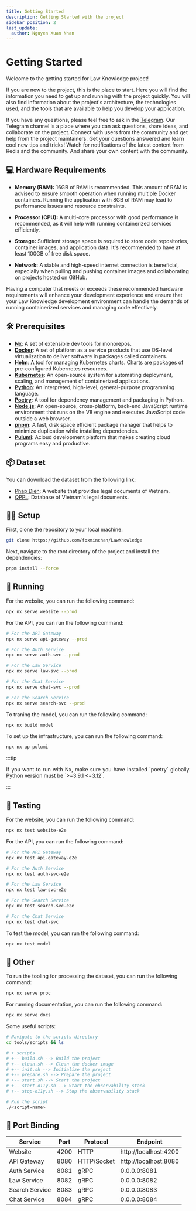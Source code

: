 ```yaml
---
title: Getting Started
description: Getting Started with the project
sidebar_position: 2
last_update:
  author: Nguyen Xuan Nhan
---
```


# Getting Started

<p align="justify">

Welcome to the getting started for Law Knowledge project!

If you are new to the project, this is the place to start. Here you will find the information you need to get up and running with the project quickly. You will also find information about the project's architecture, the technologies used, and the tools that are available to help you develop your application.

If you have any questions, please feel free to ask in the [Telegram](https://t.me/+bz74heXQgBwwOWRl). Our Telegram channel is a place where you can ask questions, share ideas, and collaborate on the project. Connect with users from the community and get help from the project maintainers. Get your questions answered and learn cool new tips and tricks! Watch for notifications of the latest content from Redis and the community. And share your own content with the community.

</p>

## 💻 Hardware Requirements

<p align="justify">

- **Memory (RAM):** 16GB of RAM is recommended. This amount of RAM is advised to ensure smooth operation when running multiple Docker containers. Running the application with 8GB of RAM may lead to performance issues and resource constraints.

- **Processor (CPU):** A multi-core processor with good performance is recommended, as it will help with running containerized services efficiently.

- **Storage:** Sufficient storage space is required to store code repositories, container images, and application data. It's recommended to have at least 100GB of free disk space.

- **Network:** A stable and high-speed internet connection is beneficial, especially when pulling and pushing container images and collaborating on projects hosted on GitHub.

Having a computer that meets or exceeds these recommended hardware requirements will enhance your development experience and ensure that your Law Knowledge development environment can handle the demands of running containerized services and managing code effectively.

</p>

## 🛠️ Prerequisites

<p align="justify">

- [**Nx**](https://nx.dev/): A set of extensible dev tools for monorepos.
- [**Docker**](https://www.docker.com/): A set of platform as a service products that use OS-level virtualization to deliver software in packages called containers.
- [**Helm**](https://helm.sh/): A tool for managing Kubernetes charts. Charts are packages of pre-configured Kubernetes resources.
- [**Kubernetes**](https://kubernetes.io/): An open-source system for automating deployment, scaling, and management of containerized applications.
- [**Python**](https://www.python.org/): An interpreted, high-level, general-purpose programming language.
- [**Poetry**](https://python-poetry.org/): A tool for dependency management and packaging in Python.
- [**Node.js**](https://nodejs.org/): An open-source, cross-platform, back-end JavaScript runtime environment that runs on the V8 engine and executes JavaScript code outside a web browser.
- [**pnpm**](https://pnpm.io/): A fast, disk space efficient package manager that helps to minimize duplication while installing dependencies.
- [**Pulumi**](https://www.pulumi.com/): Acloud development platform that makes creating cloud programs easy and productive.
</p>

## 📦 Dataset

<p align="justify">

You can download the dataset from the following link:

- [Phap Dien](https://phapdien.moj.gov.vn/Pages/home.aspx): A website that provides legal documents of Vietnam.
- [QPPL](https://vbpl.vn/pages/portal.aspx): Database of Vietnam's legal documents.

</p>

## 🧑‍💻 Setup

First, clone the repository to your local machine:

```bash
git clone https://github.com/foxminchan/LawKnowledge
```

Next, navigate to the root directory of the project and install the dependencies:

```bash
pnpm install --force
```

## 🚀 Running

For the website, you can run the following command:

```bash
npx nx serve website --prod
```

For the API, you can run the following command:

```bash
# For the API Gateway
npx nx serve api-gateway --prod

# For the Auth Service
npx nx serve auth-svc --prod

# For the Law Service
npx nx serve law-svc --prod

# For the Chat Service
npx nx serve chat-svc --prod

# For the Search Service
npx nx serve search-svc --prod
```

To traning the model, you can run the following command:

```bash
npx nx build model
```

To set up the infrastructure, you can run the following command:

```bash
npx nx up pulumi
```

:::tip

<p align="justify">
	If you want to run with Nx, make sure you have installed `poetry` globally. Python version must be `>=3.9.1 <=3.12`.
</p>

:::

## 🧪 Testing

For the website, you can run the following command:

```bash
npx nx test website-e2e
```

For the API, you can run the following command:

```bash
# For the API Gateway
npx nx test api-gateway-e2e

# For the Auth Service
npx nx test auth-svc-e2e

# For the Law Service
npx nx test law-svc-e2e

# For the Search Service
npx nx test search-svc-e2e

# For the Chat Service
npx nx test chat-svc
```

To test the model, you can run the following command:

```bash
npx nx test model
```

## 🧩 Other

To run the tooling for processing the dataset, you can run the following command:

```bash
npx nx serve proc
```

For running documentation, you can run the following command:

```bash
npx nx serve docs
```

Some useful scripts:

```bash
# Navigate to the scripts directory
cd tools/scripts && ls

# + scripts
# +-- build.sh --> Build the project
# +-- clean.sh --> Clean the docker image
# +-- init.sh --> Initialize the project
# +-- prepare.sh --> Prepare the project
# +-- start.sh --> Start the project
# +-- start-o11y.sh --> Start the observability stack
# +-- stop-o11y.sh --> Stop the observability stack

# Run the script
./<script-name>
```

## 🛜 Port Binding

<div align="center">
  <table>
      <thead>
          <tr>
            <th>Service</th>
				    <th>Port</th>
				    <th>Protocol</th>
				    <th>Endpoint</th>
				  </tr>
      </thead>
		  <tbody>
		      <tr>
            <td>Website</td>
				    <td>4200</td>
				    <td>HTTP</td>
				    <td>http://localhost:4200</td>
				  </tr>
			    <tr>
			      <td>API Gateway</td>
				    <td>8080</td>
				    <td>HTTP/Socket</td>
				    <td>http://localhost:8080</td>
				  </tr>
			    <tr>
			      <td>Auth Service</td>
				    <td>8081</td>
				    <td>gRPC</td>
				    <td>0.0.0.0:8081</td>
				  </tr>
			    <tr>
			      <td>Law Service</td>
				    <td>8082</td>
				    <td>gRPC</td>
				    <td>0.0.0.0:8082</td>
				  </tr>
			    <tr>
			      <td>Search Service</td>
				    <td>8083</td>
				    <td>gRPC</td>
				    <td>0.0.0.0:8083</td>
				  </tr>
			<tr>
			    <td>Chat Service</td>
				  <td>8084</td>
				  <td>gRPC</td>
				  <td>0.0.0.0:8084</td>
			</tr>
    </tbody>
  </table>
</div>